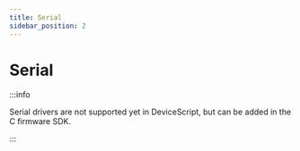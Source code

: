 ```yaml
---
title: Serial
sidebar_position: 2
---
```


# Serial

:::info

Serial drivers are not supported yet in DeviceScript, but can be added in the C firmware SDK.

:::